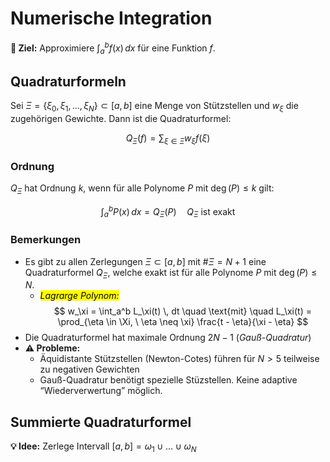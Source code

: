 # Numerische Integration

**🏁 Ziel:** Approximiere $\int_a^b f(x) \, dx$ für eine Funktion $f$.

## Quadraturformeln

Sei $\Xi = \{\xi_0, \xi_1, \ldots, \xi_N\} \subset [a,b]$ eine Menge von Stützstellen und $w_\xi$ die zugehörigen Gewichte. Dann ist die Quadraturformel:

$$
Q_\Xi(f)=\sum_{\xi \in \Xi} w_\xi f(\xi)
$$

### Ordnung

$Q_\Xi$ hat Ordnung $k$, wenn für alle Polynome $P$ mit $\deg(P) \leq k$ gilt:

$$
\int_a^b P(x) \, dx = Q_\Xi(P) \quad Q_\Xi \text{ ist exakt}
$$

### Bemerkungen

- Es gibt zu allen Zerlegungen $\Xi \subset [a,b]$ mit $\#\Xi=N+1$ eine Quadraturformel $Q_\Xi$, welche exakt ist für alle Polynome $P$ mit $\deg(P) \leq N$.
    - [*Lagrarge Polynom:*]{.mark}
    $$
    w_\xi = \int_a^b L_\xi(t) \, dt \quad \text{mit} \quad L_\xi(t) = \prod_{\eta \in \Xi, \ \eta \neq \xi} \frac{t - \eta}{\xi - \eta}
    $$
- Die Quadraturformel hat maximale Ordnung $2N-1$ (*Gauß-Quadratur*)
- **⚠️ Probleme:**
    - Äquidistante Stützstellen (Newton-Cotes) führen für $N>5$ teilweise zu negativen Gewichten
    - Gauß-Quadratur benötigt spezielle Stüzstellen. Keine adaptive "Wiederverwertung" möglich.

## Summierte Quadraturformel

**💡 Idee:** Zerlege Intervall $[a,b]=\omega_1 \cup \dots \cup \omega_N$